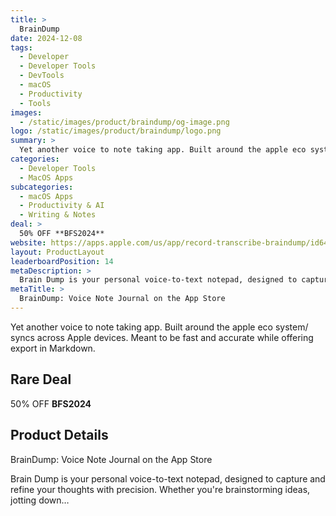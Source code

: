 ```yaml
---
title: >
  BrainDump
date: 2024-12-08
tags:
  - Developer
  - Developer Tools
  - DevTools
  - macOS
  - Productivity
  - Tools
images:
  - /static/images/product/braindump/og-image.png
logo: /static/images/product/braindump/logo.png
summary: >
  Yet another voice to note taking app. Built around the apple eco system/ syncs across Apple devices. Meant to be fast and accurate while offering export in Markdown.
categories:
  - Developer Tools
  - MacOS Apps
subcategories:
  - macOS Apps
  - Productivity & AI
  - Writing & Notes
deal: >
  50% OFF **BFS2024**
website: https://apps.apple.com/us/app/record-transcribe-braindump/id6473446030
layout: ProductLayout
leaderboardPosition: 14
metaDescription: >
  Brain Dump is your personal voice-to-text notepad, designed to capture and refine your thoughts with precision. Whether you're brainstorming ideas, jotting down…
metaTitle: >
  ‎BrainDump: Voice Note Journal on the App Store
---
```

Yet another voice to note taking app. Built around the apple eco system/ syncs across Apple devices. Meant to be fast and accurate while offering export in Markdown.

## Rare Deal

50% OFF **BFS2024**

## Product Details

‎BrainDump: Voice Note Journal on the App Store

Brain Dump is your personal voice-to-text notepad, designed to capture and refine your thoughts with precision. Whether you're brainstorming ideas, jotting down…
